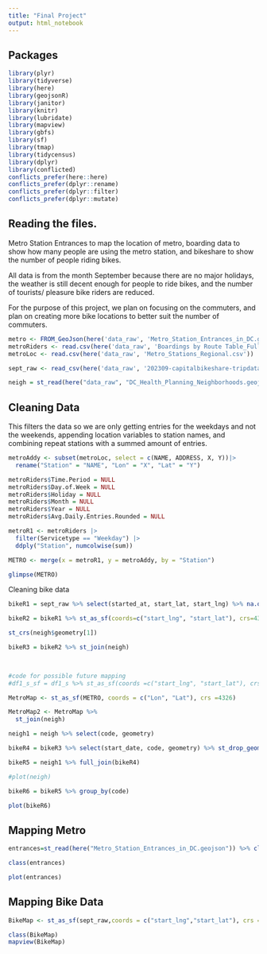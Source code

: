 ```yaml
---
title: "Final Project"
output: html_notebook
---
```

## Packages
```r
library(plyr)
library(tidyverse)
library(here)
library(geojsonR)
library(janitor)
library(knitr)
library(lubridate) 
library(mapview)
library(gbfs)
library(sf) 
library(tmap)
library(tidycensus)
library(dplyr)
library(conflicted)
conflicts_prefer(here::here)
conflicts_prefer(dplyr::rename)
conflicts_prefer(dplyr::filter)
conflicts_prefer(dplyr::mutate)

```


## Reading the files. 

Metro Station Entrances to map the location of metro, boarding data to show how many people are using the metro station, and bikeshare to show the number of people riding bikes.

All data is from the month September because there are no major holidays, the weather is still decent enough for people to ride bikes, and the number of tourists/ pleasure bike riders are reduced. 

For the purpose of this project, we plan on focusing on the commuters, and plan on creating more bike locations to better suit the number of commuters.
```r
metro <- FROM_GeoJson(here('data_raw', 'Metro_Station_Entrances_in_DC.geojson'))
metroRiders <- read.csv(here('data_raw', 'Boardings by Route Table_Full Data_data.csv'))
metroLoc <- read.csv(here('data_raw', 'Metro_Stations_Regional.csv')) 

sept_raw <- read_csv(here('data_raw', '202309-capitalbikeshare-tripdata.csv'))

neigh = st_read(here("data_raw", "DC_Health_Planning_Neighborhoods.geojson")) %>% clean_names()

```

## Cleaning Data

This filters the data so we are only getting entries for the weekdays and not the weekends, appending location variables to station names, and combining repeat stations with a summed amount of entries.

```r
metroAddy <- subset(metroLoc, select = c(NAME, ADDRESS, X, Y))|>
  rename("Station" = "NAME", "Lon" = "X", "Lat" = "Y")

metroRiders$Time.Period = NULL
metroRiders$Day.of.Week = NULL
metroRiders$Holiday = NULL
metroRiders$Month = NULL
metroRiders$Year = NULL
metroRiders$Avg.Daily.Entries.Rounded = NULL

metroR1 <- metroRiders |>
  filter(Servicetype == "Weekday") |>
  ddply("Station", numcolwise(sum))

METRO <- merge(x = metroR1, y = metroAddy, by = "Station")

glimpse(METRO)

```

Cleaning bike data

```r
bikeR1 = sept_raw %>% select(started_at, start_lat, start_lng) %>% na.omit() %>% mutate(start_date=as.Date(started_at)) %>% select(start_date, start_lat, start_lng)

bikeR2 = bikeR1 %>% st_as_sf(coords=c("start_lng", "start_lat"), crs=4326)

st_crs(neigh$geometry[1])

bikeR3 = bikeR2 %>% st_join(neigh)


 
#code for possible future mapping 
#df1_s_sf = df1_s %>% st_as_sf(coords =c("start_lng", "start_lat"), crs = 4326)
```

```r
MetroMap <- st_as_sf(METRO, coords = c("Lon", "Lat"), crs =4326)

MetroMap2 <- MetroMap %>%
  st_join(neigh)
```

```r
neigh1 = neigh %>% select(code, geometry)

bikeR4 = bikeR3 %>% select(start_date, code, geometry) %>% st_drop_geometry()

bikeR5 = neigh1 %>% full_join(bikeR4)
```

```r
#plot(neigh)

bikeR6 = bikeR5 %>% group_by(code)

plot(bikeR6)
```


## Mapping Metro

```r
entrances=st_read(here("Metro_Station_Entrances_in_DC.geojson")) %>% clean_names()

class(entrances)

plot(entrances)
```
## Mapping Bike Data

```r
BikeMap <- st_as_sf(sept_raw,coords = c("start_lng","start_lat"), crs = 4326)

class(BikeMap)
mapview(BikeMap)
```

